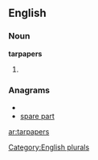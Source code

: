==English==

===Noun===
'''tarpapers'''

# {{plural of|[[tarpaper]]}}

===Anagrams===
* {{alphagram|aaepprrst}}
* [[spare part#English|spare part]]

[[Category:English plurals]]

[[ar:tarpapers]]